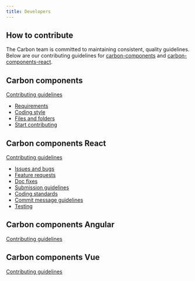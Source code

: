 ```yaml
---
title: Developers
---
```


## How to contribute

The Carbon team is committed to maintaining consistent, quality guidelines. Below are our contributing guidelines for [carbon-components](https://github.com/ibm/carbon-components) and [carbon-components-react](https://github.com/ibm/carbon-components-react).

## Carbon components

[Contributing guidelines](https://github.com/ibm/carbon-components/blob/master/.github/CONTRIBUTING.md)

- [Requirements](https://github.com/ibm/carbon-components/blob/master/.github/CONTRIBUTING.md#requirements)
- [Coding style](https://github.com/ibm/carbon-components/blob/master/.github/CONTRIBUTING.md#coding-style)
- [Files and folders](https://github.com/ibm/carbon-components/blob/master/.github/CONTRIBUTING.md#files-and-folders)
- [Start contributing](https://github.com/ibm/carbon-components/blob/master/.github/CONTRIBUTING.md#start-contributing)

## Carbon components React

[Contributing guidelines](https://github.com/ibm/carbon-components-react/blob/master/.github/CONTRIBUTING.md)

- [Issues and bugs](https://github.com/ibm/carbon-components-react/blob/master/.github/CONTRIBUTING.md#issues-and-bugs)
- [Feature requests](https://github.com/ibm/carbon-components-react/blob/master/.github/CONTRIBUTING.md#feature-requests)
- [Doc fixes](https://github.com/ibm/carbon-components-react/blob/master/.github/CONTRIBUTING.md#doc-fixes)
- [Submission guidelines](https://github.com/ibm/carbon-components-react/blob/master/.github/CONTRIBUTING.md#submission-guidelines)
- [Coding standards](https://github.com/ibm/carbon-components-react/blob/master/.github/CONTRIBUTING.md#coding-standards)
- [Commit message guidelines](https://github.com/ibm/carbon-components-react/blob/master/.github/CONTRIBUTING.md#commit-message-guidelines)
- [Testing](https://github.com/ibm/carbon-components-react/blob/master/.github/CONTRIBUTING.md#testing)

## Carbon components Angular

[Contributing guidelines](https://github.com/IBM/carbon-components-angular/blob/master/README.md#contributing)

## Carbon components Vue

[Contributing guidelines](https://github.com/carbon-design-system/carbon-components-vue/blob/master/.github/CONTRIBUTING.md)
